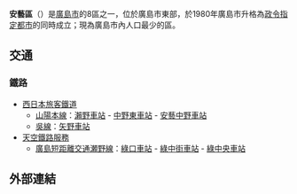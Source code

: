 {{日本區
| 自治體名=安藝區
| 圖像 = [[File:Kamiseno_Shingosho_20120923-1.JPG|240px]]
| 圖像說明=[[上瀨野號誌站|上瀨野號誌站]]遺址
| 區章=[[File:Emblem_of_Aki,_Hiroshima.png|100px]]
| 日文原名=安芸区
| 平假名=あきく
| 羅馬字拼音=Aki-ku
| 都道府縣=廣島縣
| 支廳=
| 市=廣島市
| 編號=34107-0
| 面積=94.01
| 邊界未定=
| 人口=80,337
| 統計時間=2010年10月末
| 自治體=廣島市（[[東區_(廣島市)|東区]]、[[南区_(廣島市)|南区]]、[[安佐北區|安佐北區]]）、[[吳市|吳市]]、[[東廣島市|東廣島市]]、[[府中町|府中町]]、[[海田町|海田町]]、[[熊野町|熊野町]]、[[坂町|坂町]]
| 樹=
| 花=
| 其他象徵物=
| 其他象徵=
| 郵遞區號=736-8501
| 所在地=安藝區船越南三丁目4番36号<br>[[File:Aki_Ward_Office_in_Hiroshima_City.jpg|center]]
| 電話號碼=82-822-3131
| 外部連結=http://www.city.hiroshima.lg.jp/www/genre/0000000000000/1001000001884/index.html
| 經度=
| 緯度=
| 地圖=[[File:Aki-ku_in_Hiroshima_City.svg|250px]]
| 註記=人口：[http://www.city.hiroshima.lg.jp/kikaku/joho/toukei/01_jyu/jyu-ind.html 廣島市官方網頁]
}}
'''安藝區'''（{{jpn|j=安芸区|hg=あきく|rm=Aki ku|f=y}}）是[[廣島市|廣島市]]的8區之一，位於廣島市東部，於1980年廣島市升格為[[政令指定都市|政令指定都市]]的同時成立；現為廣島市內人口最少的區。

==交通==
===鐵路===
* [[西日本旅客鐵道|西日本旅客鐵道]]
** [[山陽本線|山陽本線]]：[[瀨野車站|瀨野車站]] - [[中野東車站|中野東車站]] - [[安藝中野車站|安藝中野車站]]
** [[吳線|吳線]]：[[矢野車站|矢野車站]]
* [[天空鐵路服務|天空鐵路服務]]
** [[廣島短距離交通瀬野線|廣島短距離交通瀬野線]]：[[綠口車站|綠口車站]] - [[綠中街車站|綠中街車站]] - [[綠中央車站|綠中央車站]]

==外部連結==
{{commonscat|Aki-ku, Hiroshima}}

{{廣島縣}}


{{Japan-geo-stub}}